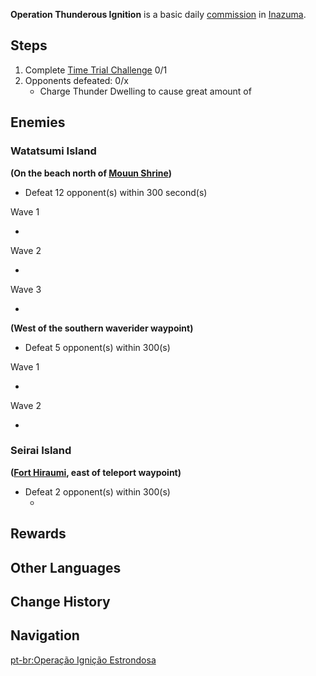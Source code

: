 {{Quest Infobox
|id            = 
|type          = Commission
|image         = Commission Operation Thunderous Ignition.png
|caption       = South Watatsumi Island version
|summary       = Complete the trial; defeat the group of enemies within the allotted time.
|region        = Inazuma
|startLocation = [[Watatsumi Island]], [[Inazuma]]<br />[[Fort Hiraumi]], Inazuma
|requirement   = 
|other         = *AR-Dependent Rewards
|characters    = Traveler
}}

'''Operation Thunderous Ignition''' is a basic daily [[commission]] in [[Inazuma]].

==Steps==
{{Quest Description|A band of rogues has appeared out in the wild, threatening the safety of the surrounding area. Head over there and take them out. Who knows &mdash; you might make wondrous use out of the nearby [[Thunder Sakura Boughs]] and [[Thunder Dwelling]]s.}}
# Complete [[Time Trial Challenge]] 0/1
# Opponents defeated: 0/x
#* Charge Thunder Dwelling to cause great amount of {{Color|Electro DMG}}

==Enemies==
===Watatsumi Island===
'''(On the beach north of [[Mouun Shrine]])'''
*Defeat 12 opponent(s) within 300 second(s)
Wave 1
*{{Enemy List|Treasure Hoarders: Crusher*2;Treasure Hoarders: Pugilist*2}}
Wave 2
*{{Enemy List|Treasure Hoarders: Gravedigger;Treasure Hoarders: Seaman;Treasure Hoarders: Cryo Potioneer;Treasure Hoarders: Pyro Potioneer}}
Wave 3
*{{Enemy List|Treasure Hoarders: Handyman*2;Treasure Hoarders: Hydro Potioneer;Treasure Hoarders: Electro Potioneer}}

'''(West of the southern waverider waypoint)'''
*Defeat 5 opponent(s) within 300(s)
Wave 1
*{{Enemy List|Fatui Skirmisher - Cryogunner Legionnaire;Fatui Skirmisher - Hydrogunner Legionnaire}}
Wave 2
*{{Enemy List|Fatui Skirmisher - Hydrogunner Legionnaire;Fatui Skirmisher - Anemoboxer Vanguard;Fatui Skirmisher - Geochanter Bracer}}

===Seirai Island===
'''([[Fort Hiraumi]], east of teleport waypoint)'''
*Defeat 2 opponent(s) within 300(s)
**{{Enemy List|Kairagi: Fiery Might;Kairagi: Dancing Thunder|**}}

==Rewards==
{{Commission Rewards|full}}

==Other Languages==
{{Other Languages
|en      = Operation Thunderous Ignition
|zhs     = 雷霆引爆计划
|zhs_rm  = Léitíng Yǐnbào Jìhuà
|zht     = 雷霆引爆計劃
|zht_rm  = Léitíng Yǐnbào Jìhuà
|zh_tl   = Thunder Detonation Plan
|ja      = 雷霆起爆計画
|ja_rm   = Raitei Kibaku Keikaku
|ja_tl   = Thunder Ignition Plan
|ko      = 뇌정 기폭 작전
|ko_rm   = 
|ko_tl   = 
|es      = Plan de detonación del trueno
|es_tl   = 
|fr      = Opération tonnerre
|fr_tl   = Operation Thunder
|ru      = Операция «Громовой подрыв»
|ru_tl   = 
|th      = ปฏิบัติการระเบิดสายฟ้า
|th_rm   = 
|th_tl   = Operation Lightning Explosion
|vi      = Kế Hoạch Kích Nổ Sấm Sét
|vi_tl   = 
|de      = Operation Donnerzündung
|de_tl   = Operation Thunder Ignition
|id      = Rencana Detonasi Petir
|id_tl   = Thunder Ignition Plan
|pt      = Operação Ignição Estrondosa
|pt_tl   = 
}}

==Change History==
{{Change History|2.1}}
==Navigation==
{{Commission Navbox|Basic}}
[[pt-br:Operação Ignição Estrondosa]]